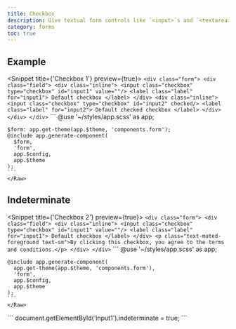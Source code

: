 ```yaml
---
title: Checkbox
description: Give textual form controls like `<input>`s and `<textarea>`s an upgrade with custom styles, sizing, focus states, and more.
category: forms
toc: true
---
```


## Example
<Snippet title={'Checkbox 1'} preview={true}>
  <Fragment slot="html">
    <Raw file={file} line_start={14} line_end={29}>
    ```
    <div class="form">
      <div class="field">
        <div class="inline">
          <input class="checkbox" type="checkbox" id="input1" value=""/>
          <label class="label" for="input1">
            Default checkbox
          </label>
        </div>
        <div class="inline">
          <input class="checkbox" type="checkbox" id="input2" checked/>
          <label class="label" for="input2">
            Default checked checkbox
          </label>
        </div>
      </div>
    </div>
    ```
    </Raw>
  </Fragment>
  <Fragment slot="scss">
    <Raw file={file} line_start={36} line_end={44}>
    ```
    @use '~/styles/app.scss' as app;

    $form: app.get-theme(app.$theme, 'components.form');
    @include app.generate-component(
      $form,
      'form',
      app.$config,
      app.$theme
    );
    ```
    </Raw>
  </Fragment>
</Snippet>

## Indeterminate
<Snippet title={'Checkbox 2'} preview={true}>
  <Fragment slot="html">
    <Raw file={file} line_start={55} line_end={65}>
    ```
    <div class="form">
      <div class="field">
        <div class="inline">
          <input class="checkbox" type="checkbox" id="input1" value=""/>
          <label class="label" for="input1">
            Default checkbox
          </label>
        </div>
        <p class="text-muted-foreground text-sm">By clicking this checkbox, you agree to the terms and conditions.</p>
      </div>
    </div>
    ```
    </Raw>
  </Fragment>
  <Fragment slot="scss">
    <Raw file={file} line_start={72} line_end={79}>
    ```
    @use '~/styles/app.scss' as app;

    @include app.generate-component(
      app.get-theme(app.$theme, 'components.form'),
      'form',
      app.$config,
      app.$theme
    );
    ```
    </Raw>
  </Fragment>
  <Fragment slot="js">
    <Raw file={file} line_start={86} line_end={86}>
      ```
      document.getElementById('input1').indeterminate = true;
      ```
    </Raw>
  </Fragment>
</Snippet>
